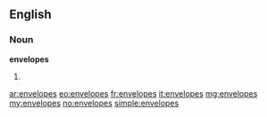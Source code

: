 ==English==

===Noun===
'''envelopes'''

# {{plural of|[[envelope]]}}

[[ar:envelopes]]
[[eo:envelopes]]
[[fr:envelopes]]
[[it:envelopes]]
[[mg:envelopes]]
[[my:envelopes]]
[[no:envelopes]]
[[simple:envelopes]]